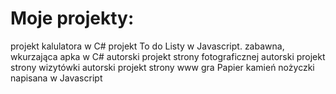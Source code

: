 # Moje projekty:
<ProjectCard title="Kalkulator" link="https://github.com/hakue1990/WSB/blob/master/New%20Calculator.rar" bg="linear-gradient(to right, #D4145A 0%, #FBB03B 100%)">
projekt kalulatora w C#
</ProjectCard>

<ProjectCard title="To do Lista" link="https://github.com/hakue1990/JS/tree/master/Todo-List/Todo%20List" bg="linear-gradient(to left, #D4145A 0%, #FBB03B 100%)">
projekt To do Listy w Javascript.
</ProjectCard>

<ProjectCard title="Hydra virus" link="https://github.com/hakue1990/hck/blob/master/Hydra.rar" bg="linear-gradient(to left, #D4145A 0%, #FBB03B 100%)">
zabawna, wkurzająca apka w C#
</ProjectCard>

<ProjectCard title="strona www" link="http://marioturobosfotografia.com/" bg="linear-gradient(to left, #D4145A 0%, #FBB03B 100%)">
autorski projekt strony fotograficznej
</ProjectCard>

<ProjectCard title="strona www" link="http://euroekopak.pl/" bg="linear-gradient(to left, #D4145A 0%, #FBB03B 100%)">
autorski projekt strony wizytówki
</ProjectCard>

<ProjectCard title="strona www" link="http://www.paniodwnetrz.com.pl/" bg="linear-gradient(to left, #D4145A 0%, #FBB03B 100%)">
autorski projekt strony www
</ProjectCard>

<ProjectCard title="Papier kamień nożyczki" link="https://github.com/hakue1990/JS/tree/master/papier%20kamie%C5%84%20no%C5%BCyczki" bg="linear-gradient(to left, #D4145A 0%, #FBB03B 100%)">
gra Papier kamień nożyczki napisana w Javascript
</ProjectCard>

